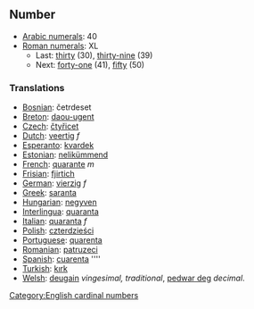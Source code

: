 ==Number==

*[[w:Arabic numerals|Arabic numerals]]: 40
*[[w:Roman numerals|Roman numerals]]: XL
**Last: [[thirty]] (30), [[thirty-nine]] (39)
**Next: [[forty-one]] (41), [[fifty]] (50)

===Translations===

*[[Bosnian]]: četrdeset
*[[Breton]]: [[daou-ugent]]
*[[Czech]]: [[čtyřicet]]
*[[Dutch]]: [[veertig]] ''f''
*[[Esperanto]]: [[kvardek]]
*[[Estonian]]: [[nelikümmend]]
*[[French]]: [[quarante]] ''m''
*[[Frisian]]: [[fjirtich]]
*[[German]]: [[vierzig]] ''f''
*[[Greek]]: [[saranta]]
*[[Hungarian]]: [[negyven]]
*[[Interlingua]]: [[quaranta]]
*[[Italian]]: [[quaranta]] ''f''
*[[Polish]]: [[czterdzieści]]
*[[Portuguese]]: [[quarenta]]
*[[Romanian]]: [[patruzeci]]
*[[Spanish]]: [[cuarenta]] ''''
*[[Turkish]]: [[kırk]]
*[[Welsh]]: [[deugain]] ''vingesimal, traditional'', [[pedwar deg]] ''decimal''.

[[Category:English cardinal numbers]]